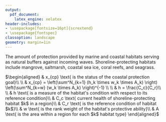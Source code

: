```yaml
---
output:
  pdf_document: 
    latex_engine: xelatex
header-includes:
- \usepackage[fontsize=16pt]{scrextend}
- \usepackage{fontspec}
classoption: landscape
geometry: margin=1in
---
```


\pagenumbering{gobble}

The amount of protection provided by marine and coastal habitats serving as natural buffers against incoming waves. Shoreline-protecting habitats include mangrove, saltmarsh, coastal sea ice, coral reefs, and seagrass.

\vspace{0.5in}

\noindent
$\begin{aligned}
& x_{cp} \text{   is the status of the coastal protection goal}\\
\\
& x_{cp} = \left(\sum^N_{k=1} (h_k \times w_k \times A_k) \right) \left(\sum^N_{k=w} (w_k \times A_k) \right)^{-1} \\
\\
& h = \frac{C_c}{C_r}\\
\\
& h \text{   is a measure of the habitat's condition with respect to its reference condition}\\
& C_c \text{  current health of shoreline-protecting habitat $k$ in a region}\\
& C_r \text{  is the reference condition of habitat $k$}\\
& w \text{  is the rank weight of the habitat's protective ability}\\
& A \text{   is the area within a region for each $k$ habitat type}
\end{aligned}$